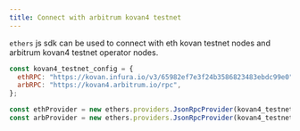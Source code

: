 ```yaml
---
title: Connect with arbitrum kovan4 testnet
---
```


`ethers` js sdk can be used to connect with eth kovan testnet nodes and arbitrum kovan4 testnet operator nodes.

```js
const kovan4_testnet_config = {
  ethRPC: "https://kovan.infura.io/v3/65982ef7e3f24b3586823483ebdc99e0",
  arbRPC: "https://kovan4.arbitrum.io/rpc",
};

const ethProvider = new ethers.providers.JsonRpcProvider(kovan4_testnet_config.ethRPC);
const arbProvider = new ethers.providers.JsonRpcProvider(kovan4_testnet_config.arbRPC);
```
